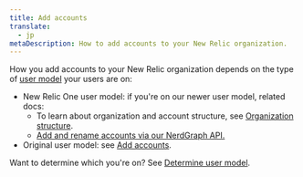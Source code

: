 ```yaml
---
title: Add accounts
translate:
  - jp
metaDescription: How to add accounts to your New Relic organization. 
---
```


How you add accounts to your New Relic organization depends on the type of [user model](/docs/accounts/original-accounts-billing/original-product-based-pricing/overview-user-models) your users are on:

* New Relic One user model: if you're on our newer user model, related docs: 
  * To learn about organization and account structure, see [Organization structure](/docs/accounts/accounts-billing/account-structure/new-relic-account-structure). 
  * [Add and rename accounts via our NerdGraph API.](/docs/apis/nerdgraph/examples/manage-accounts-nerdgraph)
* Original user model: see [Add accounts](/docs/accounts/original-accounts-billing/original-users-roles/parent-child-account-structure/#creating). 

Want to determine which you're on? See [Determine user model](/docs/accounts/original-accounts-billing/original-users-roles/overview-user-models/#determine-user-model).
